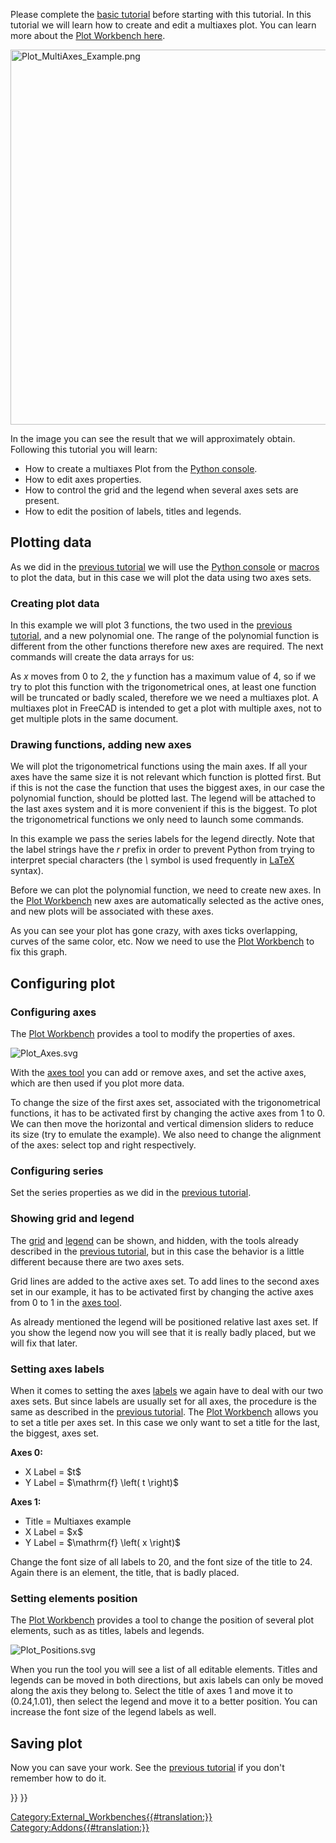 <languages/>

{{TutorialInfo/de
|Topic=Arbeitsbereich Plot
|Level=Fortgeschrittene
|Time=
|Author=
|FCVersion=0.19
|Files=
}}

Please complete the [[Plot_Basic_tutorial|basic tutorial]] before starting with this tutorial. In this tutorial we will learn how to create and edit a multiaxes plot. You can learn more about the [[Plot_Workbench|Plot Workbench here]].

[[Image:Plot_MultiAxes_Example.png|600px]]
{{Caption|Multiaxes plot example}}

In the image you can see the result that we will approximately obtain. Following this tutorial you will learn:
* How to create a multiaxes Plot from the [[Python_console|Python console]].
* How to edit axes properties.
* How to control the grid and the legend when several axes sets are present.
* How to edit the position of labels, titles and legends.

==Plotting data==

As we did in the [[Plot_Basic_tutorial|previous tutorial]] we will use the [[Python_console|Python console]] or [[Macros|macros]] to plot the data, but in this case we will plot the data using two axes sets.

===Creating plot data===

In this example we will plot 3 functions, the two used in the [[Plot_Basic_tutorial|previous tutorial]], and a new polynomial one. The range of the polynomial function is different from the other functions therefore new axes are required. The next commands will create the data arrays for us:

{{Code|code=
import math
p = range(0,1001)
x = [2.0*xx/1000.0 for xx in p]
y = [xx**2.0 for xx in x]
t = [tt/1000.0 for tt in p]
s = [math.sin(math.pi*2.0*tt) for tt in t]
c = [math.cos(math.pi*2.0*tt) for tt in t]
}}

As ''x'' moves from 0 to 2, the ''y'' function has a maximum value of 4, so if we try to plot this function with the trigonometrical ones, at least one function will be truncated or badly scaled, therefore we we need a multiaxes plot. A multiaxes plot in FreeCAD is intended to get a plot with multiple axes, not to get multiple plots in the same document.

===Drawing functions, adding new axes===

We will plot the trigonometrical functions using the main axes. If all your axes have the same size it is not relevant which function is plotted first. But if this is not the case the function that uses the biggest axes, in our case the polynomial function, should be plotted last. The legend will be attached to the last axes system and it is more convenient if this is the biggest. To plot the trigonometrical functions we only need to launch some commands.

{{Code|code=
try:
    from FreeCAD.Plot import Plot
except ImportError:
    from freecad.plot import Plot

Plot.plot(t,s,r"$\sin\left( 2 \pi t \right)$")
Plot.plot(t,c,r"$\cos\left( 2 \pi t \right)$")
}}

In this example we pass the series labels for the legend directly. Note that the label strings have the ''r'' prefix in order to prevent Python from trying to interpret special characters (the ''\'' symbol is used frequently in [https://www.latex-project.org/ LaTeX] syntax).

Before we can plot the polynomial function, we need to create new axes. In the [[Plot_Workbench|Plot Workbench]] new axes are automatically selected as the active ones, and new plots will be associated with these axes.

{{Code|code=
Plot.addNewAxes()
Plot.plot(x,y,r"$x^2$")
}}

As you can see your plot has gone crazy, with axes ticks overlapping, curves of the same color, etc. Now we need to use the [[Plot_Workbench|Plot Workbench]] to fix this graph.

==Configuring plot==

===Configuring axes===

The [[Plot_Workbench|Plot Workbench]] provides a tool to modify the properties of axes.

[[Image:Plot_Axes.svg‎]]
{{Caption|Axes configuration tool icon}}

With the [[Plot_Axes|axes tool]] you can add or remove axes, and set the active axes, which are then used if you plot more data.

To change the size of the first axes set, associated with the trigonometrical functions, it has to be activated first by changing the active axes from 1 to 0. We can then move the horizontal and vertical dimension sliders to reduce its size (try to emulate the example). We also need to change the alignment of the axes: select top and right respectively.

===Configuring series===

Set the series properties as we did in the [[Plot_Basic_tutorial|previous tutorial]].

===Showing grid and legend===

The [[Plot_Grid|grid]] and [[Plot_Legend|legend]] can be shown, and hidden, with the tools already described in the [[Plot_Basic_tutorial|previous tutorial]], but in this case the behavior is a little different because there are two axes sets.

Grid lines are added to the active axes set. To add lines to the second axes set in our example, it has to be activated first by changing the active axes from 0 to 1 in the [[Plot_Axes|axes tool]].

As already mentioned the legend will be positioned relative last axes set. If you show the legend now you will see that it is really badly placed, but we will fix that later.

===Setting axes labels===

When it comes to setting the axes [[Plot_Labels|labels]] we again have to deal with our two axes sets. But since labels are usually set for all axes, the procedure is the same as described in the [[Plot_Basic_tutorial|previous tutorial]]. The [[Plot_Workbench|Plot Workbench]] allows you to set a title per axes set. In this case we only want to set a title for the last, the biggest, axes set.

'''Axes 0:'''
* X Label = $t$
* Y Label = $\mathrm{f} \left( t \right)$
'''Axes 1:'''
* Title = Multiaxes example
* X Label = $x$
* Y Label = $\mathrm{f} \left( x \right)$

Change the font size of all labels to 20, and the font size of the title to 24. Again there is an element, the title, that is badly placed.

===Setting elements position===

The [[Plot_Workbench|Plot Workbench]] provides a tool to change the position of several plot elements, such as as titles, labels and legends.

[[Image:Plot_Positions.svg]]
{{Caption|Position editor icon}}

When you run the tool you will see a list of all editable elements. Titles and legends can be moved in both directions, but axis labels can only be moved along the axis they belong to. Select the title of axes 1 and move it to (0.24,1.01), then select the legend and move it to a better position. You can increase the font size of the legend labels as well.

==Saving plot==

Now you can save your work. See the [[Plot_Basic_tutorial|previous tutorial]] if you don't remember how to do it.


{{Plot_Tools_navi{{#translation:}}}}
{{Userdocnavi{{#translation:}}}}
[[Category:External_Workbenches{{#translation:}}]]
[[Category:Addons{{#translation:}}]]